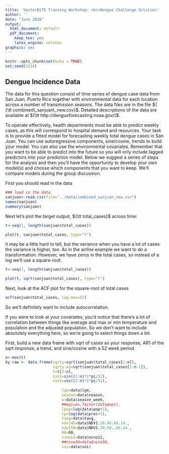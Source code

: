 ```yaml
---
title: 'VectorBiTE Training Workshop: <br>Dengue Challenge Solution'
author: ''
date: "June 2018"
output:
  html_document: default
  pdf_document:
    keep_tex: yes
    latex_engine: xelatex
graphics: yes
---
```


```r
knitr::opts_chunk$set(echo = TRUE)
set.seed(1234)
```

## Dengue Incidence Data


The data for this question consist of time series of dengue case data from San Juan, Puerto Rico together with environmental data for each location across a number of transmission seasons. The data files are in the file  ${ {\tt combined\_sanjuan\_new.csv}$. Detailed descriptions of the data are available at ${\tt http://dengueforecasting.noaa.gov/}$. 

To operate effectively, health departments must be able to predict weekly cases, as this will correspond to hospital demand and resources.  Your task is to provide a fitted model for forecasting weekly total dengue cases in San Juan. You can use autoregressive components, sine/cosine, trends to build your model. You can also use the environmental covariates. Remember that you want to be able to predict into the future so you will only include lagged predictors into your prediction model. Below we suggest a series of steps for the analysis and then you'll have the opportunity to develop your own model(s) and choose which components that you want to keep. We'll compare models during the group discussion.  

First you should read in the data

```r
### load in the data
sanjuan<-read.csv(file="../data/combined_sanjuan_new.csv")
names(sanjuan)
summary(sanjuan)
```

Next let's plot the target output, ${\tt total_cases}$ across time:

```r
t<-seq(1, length(sanjuan$total_cases))

plot(t, sanjuan$total_cases, type="l")
```

It may be a little hard to tell, but the variance when you have a lot of cases the variance is higher, too. As in the airline example we want to do a transformation. However, we have zeros in the total cases, so instead of a log we'll use a square-root.

```r
t<-seq(1, length(sanjuan$total_cases))

plot(t, sqrt(sanjuan$total_cases), type="l")
```

Next, look at the ACF plot for the square-root of total cases
```r
acf(sanjuan$total_cases, lag.max=52)
```

So we'll definitely want to include autocorrelation. 

If you were to look at your covariates, you'd notice that there's a lot of correlation between things like average and max or min temperature and population and the adjusted population. So we don't want to include absolutely everything here, so we're going to select things down a bit. 

First, build a new data frame with sqrt of cases as your response, AR1 of the sqrt response, a trend, and sine/cosine with a 52 week period. 
```r
n<-max(t)
Xy.raw <- data.frame(sqrty=sqrt(sanjuan$total_cases[2:n]),
                     sqrty.m1=sqrt(sanjuan$total_cases[1:n-1]),
                     t=t[2:n],
                     sin1=sin((2:n)*2*pi/52),
                     cos1=cos((2:n)*2*pi/52),
                     
                         lgm=data$lgm, 
                         season=data$season,
                         w=data$season_week,
                         ##epi=as.factor(data$epi),
                         lpop=log(data$pop+1),
                         lp=log(data$prec+1),
                         tavg=data$tavg,
                         ndvi45=data$NDVI.18.45.66.14.,
                         ndvi50=data$NDVI.18.50..66.14.,
                         R0=R0,
                         nino12=data$nino12,
                         ##nino34=data$nino34,
                         soi=data$soi)
```


<br>
<br>
<br>
